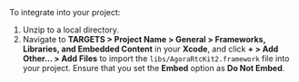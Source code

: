 <PlatformWrapper platform="ios">
To integrate <Vpd k="SDK" /> into your project:

1. Unzip [<Vg k="VSDK" />](../reference/downloads) to a local directory.
2. Navigate to **TARGETS > Project Name > General > Frameworks, Libraries, and Embedded Content** in your **Xcode**, and click **+ > Add Other... > Add Files** to import the `libs/AgoraRtcKit2.framework` file into your project. Ensure that you set the **Embed** option as **Do Not Embed**.
  
</PlatformWrapper>
